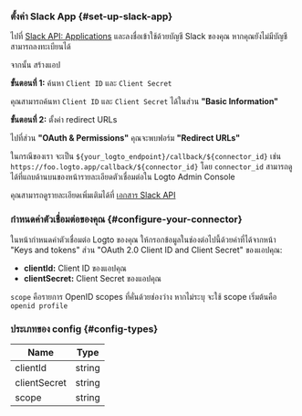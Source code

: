 ### ตั้งค่า Slack App \{#set-up-slack-app}

ไปที่ [Slack API: Applications](https://api.slack.com/apps) และลงชื่อเข้าใช้ด้วยบัญชี Slack ของคุณ หากคุณยังไม่มีบัญชี สามารถลงทะเบียนได้

จากนั้น สร้างแอป

**ขั้นตอนที่ 1:** ค้นหา `Client ID` และ `Client Secret`

คุณสามารถค้นหา `Client ID` และ `Client Secret` ได้ในส่วน **"Basic Information"**

**ขั้นตอนที่ 2:** ตั้งค่า redirect URLs

ไปที่ส่วน **"OAuth & Permissions"** คุณจะพบฟอร์ม **"Redirect URLs"**

ในกรณีของเรา จะเป็น `${your_logto_endpoint}/callback/${connector_id}` เช่น `https://foo.logto.app/callback/${connector_id}` โดย `connector_id` สามารถดูได้ที่แถบด้านบนของหน้ารายละเอียดตัวเชื่อมต่อใน Logto Admin Console

คุณสามารถดูรายละเอียดเพิ่มเติมได้ที่ [เอกสาร Slack API](https://api.slack.com/authentication/sign-in-with-slack)

### กำหนดค่าตัวเชื่อมต่อของคุณ \{#configure-your-connector}

ในหน้ากำหนดค่าตัวเชื่อมต่อ Logto ของคุณ ให้กรอกข้อมูลในช่องต่อไปนี้ด้วยค่าที่ได้จากหน้า "Keys and tokens" ส่วน "OAuth 2.0 Client ID and Client Secret" ของแอปคุณ:

- **clientId:** Client ID ของแอปคุณ
- **clientSecret:** Client Secret ของแอปคุณ

`scope` คือรายการ OpenID scopes ที่คั่นด้วยช่องว่าง หากไม่ระบุ จะใช้ scope เริ่มต้นคือ `openid profile`

### ประเภทของ config \{#config-types}

| Name         | Type   |
| ------------ | ------ |
| clientId     | string |
| clientSecret | string |
| scope        | string |

